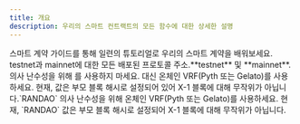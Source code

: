 ```yaml
---
title: 개요
description: 우리의 스마트 컨트랙트의 모든 함수에 대한 상세한 설명
---
```


<CardGroup cols={2}>
  <Card title="단계별 가이드" icon="house" href="/developers/smart-contracts-guide">
    스마트 계약 가이드를 통해 일련의 튜토리얼로 우리의 스마트 계약을 배워보세요.
  </Card>

  <Card title="배포된 프로토콜 주소" icon="gear" href="/developers/deployed-smart-contracts">
    testnet과 mainnet에 대한 모든 배포된 프로토콜 주소.**testnet** 및 **mainnet**.
  </Card>
</CardGroup>

<Warning>
  의사 난수성을 위해 를 사용하지 마세요. 대신 온체인 VRF(Pyth 또는 Gelato)를 사용하세요. 현재, 값은 부모 블록 해시로 설정되어 있어 X-1 블록에 대해 무작위가 아닙니다.`RANDAO` 의사 난수성을 위해 온체인 VRF(Pyth 또는 Gelato)를 사용하세요. 현재, `RANDAO` 값은 부모 블록 해시로 설정되어 X-1 블록에 대해 무작위가 아닙니다.
</Warning>
